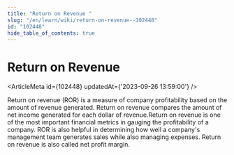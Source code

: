 ```yaml
---
title: "Return on Revenue "
slug: "/en/learn/wiki/return-on-revenue--102448"
id: "102448"
hide_table_of_contents: true
---
```



# Return on Revenue 

<ArticleMeta id={102448} updatedAt={'2023-09-26 13:59:00'} />
<div className='border-solid border-b border-t-0 my-4 border-[var(--ifm-color-gray-300)]' />

Return on revenue (ROR) is a measure of company profitability based on the amount of revenue generated. Return on revenue compares the amount of net income generated for each dollar of revenue.Return on revenue is one of the most important financial metrics in gauging the profitability of a company. ROR is also helpful in determining how well a company's management team generates sales while also managing expenses. Return on revenue is also called net profit margin.

